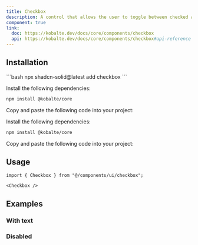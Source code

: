 ```yaml
---
title: Checkbox
description: A control that allows the user to toggle between checked and not checked.
component: true
link:
  doc: https://kobalte.dev/docs/core/components/checkbox
  api: https://kobalte.dev/docs/core/components/checkbox#api-reference
---
```



<ComponentPreview name="checkbox-demo" code={DemoCode} client:only="solid-js" />

## Installation

<ComponentInstallation client:only="solid-js">

<Fragment slot="cli">
```bash
npx shadcn-solid@latest add checkbox
```
</Fragment>

<Step slot="tw">

<StepItem>Install the following dependencies:</StepItem>
```bash
npm install @kobalte/core
```

<StepItem>Copy and paste the following code into your project:</StepItem>
<RawCode code={TwRawCode} client:only="solid-js" />

</Step>

<Step slot="uno">

<StepItem>Install the following dependencies:</StepItem>
```bash
npm install @kobalte/core
```

<StepItem>Copy and paste the following code into your project:</StepItem>
<RawCode code={UnoRawCode} client:only="solid-js" />

</Step>

</ComponentInstallation>

## Usage

```tsx
import { Checkbox } from "@/components/ui/checkbox";
```

```tsx
<Checkbox />
```

## Examples

### With text

<ComponentPreview name="checkbox-with-text" code={DemoCode2} client:only="solid-js" />

### Disabled

<ComponentPreview name="checkbox-disabled" code={DemoCode3} client:only="solid-js" />
